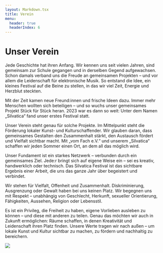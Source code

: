 ```yaml
---
layout: Markdown.tsx
title: Verein
menu:
  header: true
  headerIndex: 6
---
```


# Unser Verein


Jede Geschichte hat ihren Anfang.
Wir kennen uns seit vielen Jahren, sind gemeinsam zur Schule gegangen und in derselben Gegend aufgewachsen. Schon damals verband uns die Freude an gemeinsamen Projekten – und vor allem die Leidenschaft für elektronische Musik. So entstand die Idee, ein kleines Festival auf die Beine zu stellen, in das wir viel Zeit, Energie und Herzblut steckten.

Mit der Zeit kamen neue Freund:innen und frische Ideen dazu. Immer mehr Menschen wollten sich beteiligen – und so wuchs unser gemeinsames Projekt Stück für Stück heran. 2023 war es dann so weit: Unter dem Namen „Silvatica“ fand unser erstes Festival statt.

Unser Verein steht genau für solche Projekte. Im Mittelpunkt steht die Förderung lokaler Kunst- und Kulturschaffender. Wir glauben daran, dass gemeinsames Gestalten den Zusammenhalt stärkt, den Austausch fördert und Vielfalt sichtbar macht. Mit „vom Fach e.V.“ und unserem „Silvatica“ schaffen wir jeden Sommer einen Ort, an dem all das möglich wird.

Unser Fundament ist ein starkes Netzwerk – verbunden durch ein gemeinsames Ziel. Jede:r bringt sich auf eigene Weise ein – sei es kreativ, handwerklich oder technisch. Das Silvatica Festival ist das sichtbare Ergebnis einer Arbeit, die uns das ganze Jahr über begeistert und verbindet.

Wir stehen für Vielfalt, Offenheit und Zusammenhalt. Diskriminierung, Ausgrenzung oder Gewalt haben bei uns keinen Platz. Wir begegnen uns mit Respekt – unabhängig von Geschlecht, Herkunft, sexueller Orientierung, Fähigkeiten, Aussehen, Religion oder Lebensstil.

Es ist ein Privileg, die Freiheit zu haben, eigene Vorlieben ausleben zu können – und diese mit anderen zu teilen. Genau das möchten wir auch in Zukunft ermöglichen: Räume schaffen, in denen Kreativität und Leidenschaft ihren Platz finden.
Unsere Werte tragen wir nach außen – um lokale Kunst und Kultur sichtbar zu machen, zu fördern und nachhaltig zu bereichern.

<img src="/media/images/verein.jpg" />
